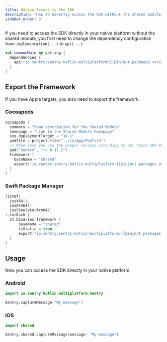 ```yaml
---
title: Native Access to the SDK
description: "How to directly access the SDK without the shared module."
sidebar_order: 8
---
```


If you need to access the SDK directly in your native platform without the shared module, you first need to change the dependency configuration from `implementation(...)` to `api(...)`:

```kotlin {filename:shared/build.gradle.kts}
val commonMain by getting {
  dependencies {
    api("io.sentry:sentry-kotlin-multiplatform:{{@inject packages.version('sentry.kotlin.kmp', '0.0.1-alpha.2') }}")
  }
}
```

## Export the Framework

If you have Apple targets, you also need to export the framework.

### Cocoapods

```kotlin {filename:shared/build.gradle.kts}
cocoapods {
  summary = "Some description for the Shared Module"
  homepage = "Link to the Shared Module homepage"
  ios.deploymentTarget = "14.1"
  podfile = project.file("../iosApp/Podfile")
  // Make sure you use the proper version according to our Cocoa SDK Version Compatibility Table.
  pod("Sentry", "~> 8.17.2")
  framework {
    baseName = "shared"
    export("io.sentry:sentry-kotlin-multiplatform:{{@inject packages.version('sentry.kotlin.kmp', '0.0.1-alpha.2') }}")
  }
}
```

### Swift Package Manager

```kotlin {filename:shared/build.gradle.kts}
listOf(
  iosX64(),
  iosArm64(),
  iosSimulatorArm64()
).forEach {
  it.binaries.framework {
      baseName = "shared"
      isStatic = true
      export("io.sentry:sentry-kotlin-multiplatform:{{@inject packages.version('sentry.kotlin.kmp', '0.0.1-alpha.2') }}")
  }
}
```

## Usage

Now you can access the SDK directly in your native platform:

### Android

```kotlin
import io.sentry.kotlin.multiplatform.Sentry

Sentry.captureMessage("My message")
```

### iOS

```swift
import shared

Sentry.shared.captureMessage(message: "My message")
```
